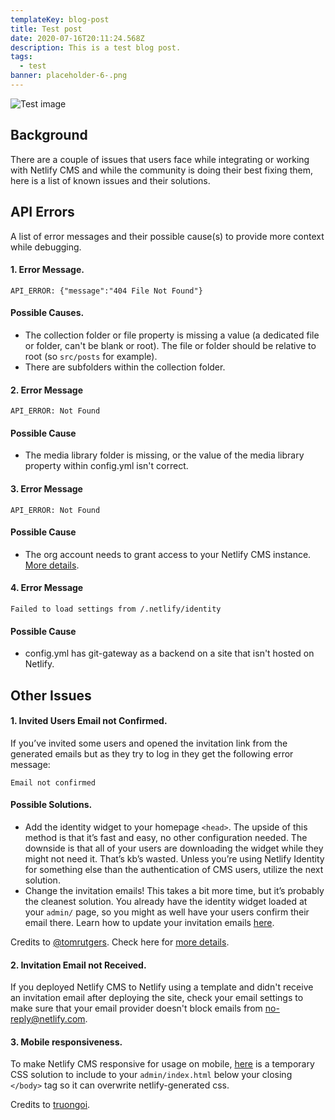 ```yaml
---
templateKey: blog-post
title: Test post
date: 2020-07-16T20:11:24.568Z
description: This is a test blog post.
tags:
  - test
banner: placeholder-6-.png
---
```

![Test image](placeholder-6-.png "Gravity Headers")

## Background

There are a couple of issues that users face while integrating or working with Netlify CMS and while the community is doing their best fixing them, here is a list of known issues and their solutions.

## API Errors

A list of error messages and their possible cause(s) to provide more context while debugging.

#### 1. Error Message.

```
API_ERROR: {"message":"404 File Not Found"}
```

#### Possible Causes.

* The collection folder or file property is missing a value (a dedicated file or folder, can't be blank or root). The file or folder should be relative to root (so `src/posts` for example).
* There are subfolders within the collection folder.

#### 2. Error Message

```
API_ERROR: Not Found
```

#### Possible Cause

* The media library folder is missing, or the value of the media library property within config.yml isn't correct.

#### 3. Error Message

```
API_ERROR: Not Found
```

#### Possible Cause

* The org account needs to grant access to your Netlify CMS instance. [More details](https://help.github.com/en/github/setting-up-and-managing-your-github-user-account/requesting-organization-approval-for-oauth-apps).

#### 4. Error Message

```
Failed to load settings from /.netlify/identity
```

#### Possible Cause

* config.yml has git-gateway as a backend on a site that isn't hosted on Netlify.

## Other Issues

#### 1. Invited Users Email not Confirmed.

If you’ve invited some users and opened the invitation link from the generated emails but as they try to log in they get the following error message:

```
Email not confirmed
```

#### Possible Solutions.

* Add the identity widget to your homepage `<head>`. The upside of this method is that it’s fast and easy, no other configuration needed. The downside is that all of your users are downloading the widget while they might not need it. That’s kb’s wasted. Unless you’re using Netlify Identity for something else than the authentication of CMS users, utilize the next solution.
* Change the invitation emails! This takes a bit more time, but it’s probably the cleanest solution. You already have the identity widget loaded at your `admin/` page, so you might as well have your users confirm their email there. Learn how to update your invitation emails [here](https://docs.netlify.com/visitor-access/identity/identity-generated-emails/#email-templates).

Credits to [@tomrutgers](https://github.com/tomrutgers). Check here for [more details](https://community.netlify.com/t/common-issue-netlify-cms-git-gateway-email-not-confirmed/10690).

#### 2. Invitation Email not Received.

If you deployed Netlify CMS to Netlify using a template and didn't receive an invitation email after deploying the site, check your email settings to make sure that your email provider doesn't block emails from no-reply@netlify.com.

#### 3. Mobile responsiveness.

To make Netlify CMS responsive for usage on mobile, [here](https://gist.github.com/lilpolymath/51082130d316df3a938648569077c933) is a temporary CSS solution to include to your `admin/index.html` below your closing `</body>` tag so it can overwrite netlify-generated css.

Credits to [truongoi](https://github.com/truongoi).